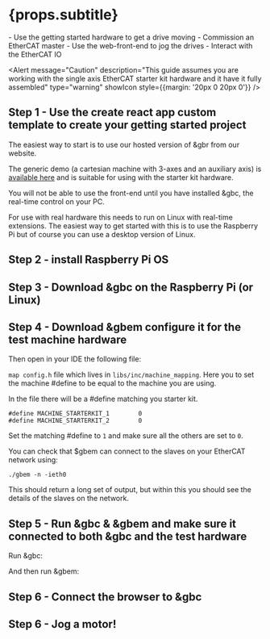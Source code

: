 

# {props.subtitle}
<Tldr>
    - Use the getting started hardware to get a drive moving
    - Commission an EtherCAT master
    - Use the web-front-end to jog the drives
    - Interact with the EtherCAT IO
</Tldr>

<Alert message="Caution" description="This guide assumes you are working with the single axis EtherCAT starter kit hardware and it have it fully assembled" type="warning" showIcon style={{margin: '20px 0 20px 0'}} />

## Step 1 - Use the create react app custom template to create your getting started project

The easiest way to start is to use our hosted version of &gbr from our website.

The generic demo (a cartesian machine with 3-axes and an auxiliary axis) is <a href="https://preview.glowbuzzer.com/examples/generic/index.html">available here</a> and is suitable for using with the starter kit hardware.

You will not be able to use the front-end until you have installed &gbc, the real-time control on your PC.

For use with real hardware this needs to run on Linux with real-time extensions. The easiest way to get started with this is to use the Raspberry Pi but of course you can use a desktop version of Linux.

## Step 2 - install Raspberry Pi OS

<InstallPi/>

## Step 3 - Download &gbc on the Raspberry Pi (or Linux)

<InstallGBC/>

## Step 4 - Download &gbem configure it for the test machine hardware

<InstallGBEM/>

Then open in your IDE the following file:

`map config.h` file which lives in `libs/inc/machine_mapping`. Here you to set the machine #define to be equal to the machine you are using.

In the file there will be a #define matching you starter kit.

````shell
#define MACHINE_STARTERKIT_1        0
#define MACHINE_STARTERKIT_2        0
````

Set the matching #define to `1` and make sure all the others are set to `0`.

You can check that $gbem can connect to the slaves on your EtherCAT network using:

````shell
./gbem -n -ieth0
````

This should return a long set of output, but within this you should see the details of the slaves on the network.

## Step 5 - Run &gbc & &gbem and make sure it connected to both &gbc and the test hardware

Run &gbc:

<RunGbc/>

And then run &gbem:

<RunGbem/>

## Step 6 - Connect the browser to &gbc

<FrontendConnect/>

## Step 6 - Jog a motor!

<Jog/>



